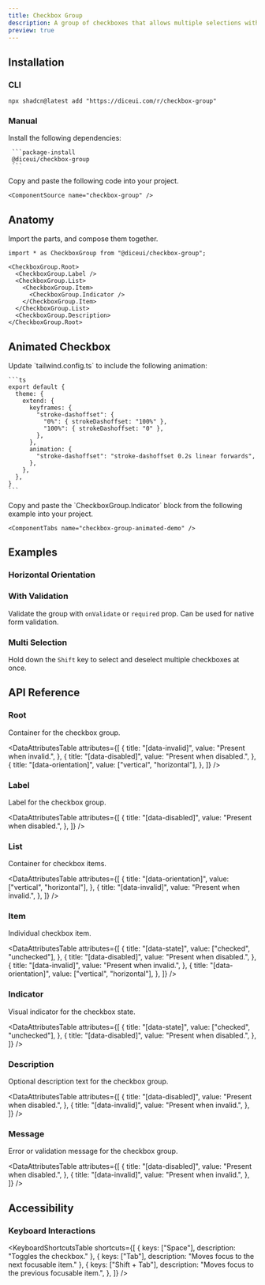 ```yaml
---
title: Checkbox Group
description: A group of checkboxes that allows multiple selections with support for validation and accessibility.
preview: true
---
```


<ComponentTabs name="checkbox-group-demo" />

## Installation

### CLI

```package-install
npx shadcn@latest add "https://diceui.com/r/checkbox-group"
```

### Manual

<Steps>
  <Step>
     Install the following dependencies:

     ```package-install
     @diceui/checkbox-group
     ```
  </Step>
  <Step>
    Copy and paste the following code into your project.

    <ComponentSource name="checkbox-group" />
  </Step>
</Steps>

## Anatomy

Import the parts, and compose them together.

```tsx
import * as CheckboxGroup from "@diceui/checkbox-group";

<CheckboxGroup.Root>
  <CheckboxGroup.Label />
  <CheckboxGroup.List>
    <CheckboxGroup.Item>
      <CheckboxGroup.Indicator />
    </CheckboxGroup.Item>
  </CheckboxGroup.List>
  <CheckboxGroup.Description>
</CheckboxGroup.Root>
```

## Animated Checkbox

<Steps>
  <Step>
    Update `tailwind.config.ts` to include the following animation:

    ```ts
    export default {
      theme: {
        extend: {
          keyframes: {
            "stroke-dashoffset": {
              "0%": { strokeDashoffset: "100%" },
              "100%": { strokeDashoffset: "0" },
            },
          },
          animation: {
            "stroke-dashoffset": "stroke-dashoffset 0.2s linear forwards",
          },
        },
      },
    }
    ```
  </Step>
  <Step>
    Copy and paste the `CheckboxGroup.Indicator` block from the following example into your project.

    <ComponentTabs name="checkbox-group-animated-demo" />
  </Step>
</Steps>

## Examples

### Horizontal Orientation

<ComponentTabs name="checkbox-group-horizontal-demo" />

### With Validation

Validate the group with `onValidate` or `required` prop. Can be used for native form validation.

<ComponentTabs name="checkbox-group-validation-demo" />

### Multi Selection

Hold down the `Shift` key to select and deselect multiple checkboxes at once.

<ComponentTabs name="checkbox-group-multi-selection-demo" preventPreviewFocus />

## API Reference

### Root

Container for the checkbox group.

<AutoTypeTable
  path="./types/docs/checkbox-group.ts"
  name="RootProps"
/>

<DataAttributesTable
  attributes={[
    {
      title: "[data-invalid]",
      value: "Present when invalid.",
    },
    {
      title: "[data-disabled]",
      value: "Present when disabled.",
    },
    {
      title: "[data-orientation]",
      value: ["vertical", "horizontal"],
    },
  ]}
/>

### Label

Label for the checkbox group.

<AutoTypeTable
  path="./types/docs/checkbox-group.ts"
  name="LabelProps"
/>

<DataAttributesTable
  attributes={[
    {
      title: "[data-disabled]",
      value: "Present when disabled.",
    },
  ]}
/>

### List

Container for checkbox items.

<AutoTypeTable
  path="./types/docs/checkbox-group.ts"
  name="ListProps"
/>

<DataAttributesTable
  attributes={[
    {
      title: "[data-orientation]",
      value: ["vertical", "horizontal"],
    },
    {
      title: "[data-invalid]",
      value: "Present when invalid.",
    },
  ]}
/>

### Item

Individual checkbox item.

<AutoTypeTable
  path="./types/docs/checkbox-group.ts"
  name="ItemProps"
/>

<DataAttributesTable
  attributes={[
    {
      title: "[data-state]",
      value: ["checked", "unchecked"],
    },
    {
      title: "[data-disabled]",
      value: "Present when disabled.",
    },
    {
      title: "[data-invalid]",
      value: "Present when invalid.",
    },
    {
      title: "[data-orientation]",
      value: ["vertical", "horizontal"],
    },
  ]}
/>

### Indicator

Visual indicator for the checkbox state.

<AutoTypeTable
  path="./types/docs/checkbox-group.ts"
  name="IndicatorProps"
/>

<DataAttributesTable
  attributes={[
    {
      title: "[data-state]",
      value: ["checked", "unchecked"],
    },
    {
      title: "[data-disabled]",
      value: "Present when disabled.",
    },
  ]}
/>

### Description

Optional description text for the checkbox group.

<AutoTypeTable
  path="./types/docs/checkbox-group.ts"
  name="DescriptionProps"
/>

<DataAttributesTable
  attributes={[
    {
      title: "[data-disabled]",
      value: "Present when disabled.",
    },
    {
      title: "[data-invalid]",
      value: "Present when invalid.",
    },
  ]}
/>

### Message

Error or validation message for the checkbox group.

<AutoTypeTable
  path="./types/docs/checkbox-group.ts"
  name="MessageProps"
/>

<DataAttributesTable
  attributes={[
    {
      title: "[data-disabled]",
      value: "Present when disabled.",
    },
    {
      title: "[data-invalid]",
      value: "Present when invalid.",
    },
  ]}
/>

## Accessibility

### Keyboard Interactions

<KeyboardShortcutsTable
  shortcuts={[
    {
      keys: ["Space"],
      description: "Toggles the checkbox."
    },
    {
      keys: ["Tab"],
      description: "Moves focus to the next focusable item."
    },
    {
      keys: ["Shift + Tab"],
      description: "Moves focus to the previous focusable item.",
    },
  ]}
/>

